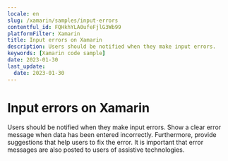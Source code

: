 ```yaml
---
locale: en
slug: /xamarin/samples/input-errors
contentful_id: FQHkhYLA0ufeFjlG3Wb99
platformFilter: Xamarin
title: Input errors on Xamarin
description: Users should be notified when they make input errors.
keywords: [Xamarin code sample]
date: 2023-01-30
last_update:
  date: 2023-01-30
---
```


# Input errors on Xamarin

Users should be notified when they make input errors. Show a clear error message when data has been entered incorrectly. Furthermore, provide suggestions that help users to fix the error. It is important that error messages are also posted to users of assistive technologies.

<CodeSample id="input-errors" locale="en" platform="xamarin"/>

